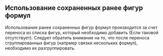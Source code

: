 ## Использование сохраненных ранее фигур формул

Использование ранее сохраненных фигур формул производится за счет переноса из списка фигур, который необходимо добавить (Если таковой отсутствует). Следует обратить внимание на то, что после переноса сгруппированных фигур (напрмер связки нескольких формул), необходимо их разгруппировать.